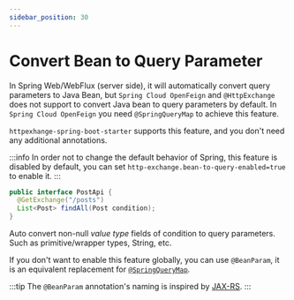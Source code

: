 ```yaml
---
sidebar_position: 30
---
```


# Convert Bean to Query Parameter

In Spring Web/WebFlux (server side), it will automatically convert query parameters to Java Bean,
but `Spring Cloud OpenFeign` and `@HttpExchange` does not support to convert Java bean to query parameters by default.
In `Spring Cloud OpenFeign` you need `@SpringQueryMap` to achieve this feature.

`httpexhange-spring-boot-starter` supports this feature, and you don't need any additional annotations.

:::info
In order not to change the default behavior of Spring, this feature is disabled by default,
you can set `http-exchange.bean-to-query-enabled=true` to enable it.
:::

```java
public interface PostApi {
  @GetExchange("/posts")
  List<Post> findAll(Post condition);
}
```

Auto convert non-null *value type* fields of condition to query parameters. Such as primitive/wrapper types, String, etc.

If you don't want to enable this feature globally, you can use `@BeanParam`,
it is an equivalent replacement for [`@SpringQueryMap`](https://docs.spring.io/spring-cloud-openfeign/reference/spring-cloud-openfeign.html#feign-querymap-support).

:::tip
The `@BeanParam` annotation's naming is inspired by [JAX-RS](https://docs.oracle.com/javaee%2F7%2Fapi%2F%2F/javax/ws/rs/BeanParam.html).
:::

